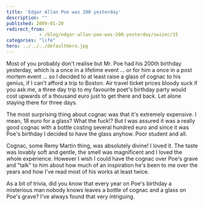 ```yaml
---
title: 'Edgar Allan Poe was 200 yesterday'
description: ""
published: 2009-01-20
redirect_from: 
            - /blog/edgar-allan-poe-was-200-yesterday/swizec/15
categories: "life"
hero: ../../../defaultHero.jpg
---
```


Most of you probably don't realise but Mr. Poe had his 200th birthday yesterday, which is a once in a lifetime event ... or for him a once in a post mortem event ... so I decided to at least raise a glass of cognac to his genius, if I can't afford a trip to Boston. Air travel ticket prices bloody suck if you ask me, a three day trip to my favourite poet's birthday party would cost upwards of a thousand euro just to get there and back. Let alone staying there for three days.

The most surprising thing about cognac was that it's extremely expensive. I mean, 18 euro for a glass? What the fuck!? But I was assured it was a really good cognac with a bottle costing several hundred euro and since it was Poe's birthday I decided to have the glass anyhow. Poor student and all.

Cognac, some Remy Martin thing, was absolutely divine! I loved it. The taste was lovably soft and gentle, the smell was magnificent and I loved the whole experience. However I wish I could have the cognac over Poe's grave and "talk" to him about how much of an inspiration he's been to me over the years and how I've read most of his works at least twice.

As a bit of trivia, did you know that every year on Poe's birthday a misterious man nobody knows leaves a bottle of cognac and a glass on Poe's grave? I've always found that very intriguing.
